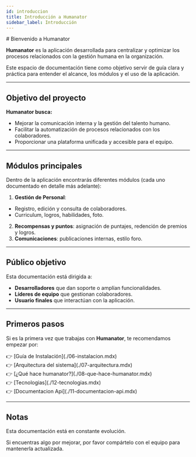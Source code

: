 ```yaml
---
id: introduccion
title: Introducción a Humanator
sidebar_label: Introducción
---
```

<div className="title">
# Bienvenido a Humanator
</div>

**Humanator** es la aplicación desarrollada para centralizar y optimizar los procesos relacionados con la gestión humana en la organización.

Este espacio de documentación tiene como objetivo servir de guía clara y práctica para entender el alcance, los módulos y el uso de la aplicación.

---



##  Objetivo del proyecto

<div className="objetivo-box">
  <p><strong>Humanator busca:</strong></p>
  <ul>
    <li>Mejorar la comunicación interna y la gestión del talento humano.</li>
    <li>Facilitar la automatización de procesos relacionados con los colaboradores.</li>
    <li>Proporcionar una plataforma unificada y accesible para el equipo.</li>
  </ul>
</div>

---

##  Módulos principales

Dentro de la aplicación encontrarás diferentes módulos (cada uno documentado en detalle más adelante):

1. **Gestión de Personal**: 
- Registro, edición y consulta de colaboradores.
- Curriculum, logros, habilidades, foto.
2. **Recompensas y puntos**: asignación de puntajes, redención de premios y logros.
3. **Comunicaciones**: publicaciones internas, estilo foro.
---

##  Público objetivo

<div className="publico-target">
Esta documentación está dirigida a:

- **Desarrolladores** que dan soporte o amplían funcionalidades.
- **Líderes de equipo** que gestionan colaboradores.
- **Usuario finales** que interactúan con la aplicación.
</div>

---

##  Primeros pasos

Si es la primera vez que trabajas con **Humanator**, te recomendamos empezar por:

<div className="primeros-pasos">
  👉 [Guía de Instalación](./06-instalacion.mdx)<br/>
  👉 [Arquitectura del sistema](./07-arquitectura.mdx)<br/>
  👉 [¿Qué hace humanator?](./08-que-hace-humanator.mdx)<br/>
  👉 [Tecnologias](./12-tecnologias.mdx)<br/>
  👉 [Documentacion Api](./11-documentacion-api.mdx)<br/>
</div>

---

## Notas

<div className="nota-info">
Esta documentación está en constante evolución.

Si encuentras algo por mejorar, por favor compártelo con el equipo para mantenerla actualizada.
</div>
